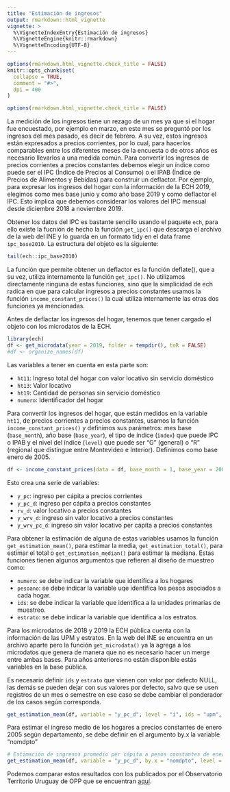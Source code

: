 ```yaml
---
title: "Estimación de ingresos"
output: rmarkdown::html_vignette
vignette: >
  %\VignetteIndexEntry{Estimación de ingresos}
  %\VignetteEngine{knitr::rmarkdown}
  %\VignetteEncoding{UTF-8}
---
```


```r
options(rmarkdown.html_vignette.check_title = FALSE)
knitr::opts_chunk$set(
  collapse = TRUE,
  comment = "#>",
  dpi = 400
)

options(rmarkdown.html_vignette.check_title = FALSE)
```

La medición de los ingresos tiene un rezago de un mes ya que si el hogar fue encuestado, por ejemplo en marzo, en este mes se preguntó por los ingresos del mes pasado, es decir de febrero. A su vez, estos ingresos están expresados a precios corrientes, por lo cual, para hacerlos comparables entre los diferentes meses de la encuesta o de otros años es necesario llevarlos a una medida común. Para convertir los ingresos de precios corrientes a precios constantes debemos elegir un índice como puede ser el IPC (Índice de Precios al Consumo) o el IPAB (Índice de Precios de Alimentos y Bebidas) para construir un deflactor. Por ejemplo, para expresar los ingresos del hogar con la información de la ECH 2019, elegimos como mes base junio y como año base 2019 y como deflactor el IPC. Esto implica que debemos considerar los valores del IPC mensual desde diciembre 2018 a noviembre 2019. 

Obtener los datos del IPC es bastante sencillo usando el paquete `ech`, para ello existe la fucnión de hecho la función `get_ipc()` que descarga el archivo de la web del INE y lo guarda en un formato tidy en el data frame `ipc_base2010`. La estructura del objeto es la siguiente:

```r
tail(ech::ipc_base2010)
```

La función que permite obtener un deflactor es la función deflate(), que a su vez, utiliza internamente la función `get_ipc()`. No utilizamos directamente ninguna de estas funciones, sino que la simplicidad de ech radica en que para calcular ingresos a precios constantes usamos la función  `income_constant_prices()` la cual utiliza internamente las otras dos funciones ya mencionadas. 

Antes de deflactar los ingresos del hogar, tenemos que tener cargado el objeto con los microdatos de la ECH. 
```r
library(ech)
df <- get_microdata(year = 2019, folder = tempdir(), toR = FALSE)
#df <- organize_names(df)
```
Las variables a tener en cuenta en esta parte son: 

- `ht11`: Ingreso total del hogar con valor locativo sin servicio doméstico 
- `ht13`: Valor locativo 
- `ht19`: Cantidad de personas sin servicio doméstico 
- `numero`: Identificador del hogar

Para convertir los ingresos del hogar, que están medidos en la variable `ht11`, de precios corrientes a precios constantes, usamos la función `income_constant_prices()` y definimos sus parámetros: mes base (`base_month`), año base (`base_year`), el tipo de índice (`index`) que puede IPC o IPAB y el nivel del índice (`level`) que puede ser "G" (general) o "R" (regional que distingue entre Montevideo e Interior).
Definimos como base enero de 2005. 

```r
df <- income_constant_prices(data = df, base_month = 1, base_year = 2005, index = "IPC", level = "G")
```

Esto crea una serie de variables:

- `y_pc`: ingreso per cápita a precios corrientes
- `y_pc_d`: ingreso per cápita a precios constantes
- `rv_d`: valor locativo a precios constantes
- `y_wrv_d`: ingreso sin valor locativo a precios constantes
- `y_wrv_pc_d`: ingreso sin valor locativo per cápita a precios constantes

Para obtener la estimación de alguna de estas variables usamos la función `get_estimation_mean()`, para estimar la media, `get_estimation_total()`, para estimar el total o `get_estimation_median()` para estimar la mediana. Estas funciones tienen algunos argumentos que refieren al diseño de muestreo como: 

- `numero`: se debe indicar la variable que identifica a los hogares
- `pesoano`: se debe indicar la variable uqe identifica los pesos asociados a cada hogar.
- `ids`: se debe indicar la variable que identifica a la unidades primarias de muestreo.
- `estrato`: se debe indicar la variable que identifica a los estratos.

Para los microdatos de 2018 y 2019 la ECH pública cuenta con la información de las UPM y estratos. En la web del INE se encuentra en un archivo aparte pero la función `get_microdata()` ya la agrega a los microdatos que genera de manera que no es necesario hacer un merge entre ambas bases. Para años anteriores no están disponible estás variables en la base pública.
 
Es necesario definir `ids` y `estrato` que vienen con valor por defecto NULL, las demás se pueden dejar con sus valores por defecto, salvo que se usen registros de un mes o semestre en ese caso se debe cambiar el ponderador de los casos según corresponda.

```r
get_estimation_mean(df, variable = "y_pc_d", level = "i", ids = "upm", estrato = "estrato")
```

Para estimar el ingreso medio de los hogares a precios constantes de enero 2005 según departamento, se debe definir en el argumento by.x la variable "nomdpto"

```r
# Estimación de ingresos promedio per cápita a pesos constantes de ene/05 según dpto
get_estimation_mean(df, variable = "y_pc_d", by.x = "nomdpto", level = "i", ids = "upm", estrato = "estrato")
```

<!-- Una forma de mostrar estos resultados es mediante un gráfico como el siguiente: -->

Podemos comparar estos resultados con los publicados por el Observatorio Territorio Uruguay de OPP que se encuentran [aquí](https://otu.opp.gub.uy/?q=listados/listados_datos_formato&id=2727&cant=0&fecha=2019-01-01). 
